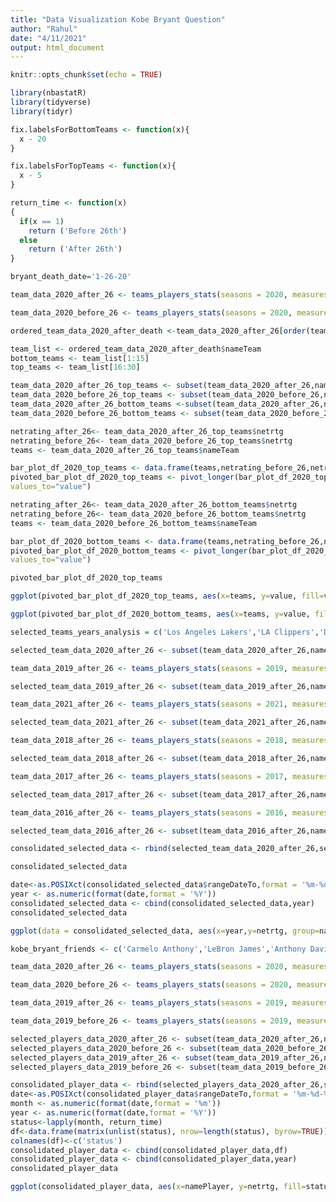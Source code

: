 ```yaml
---
title: "Data Visualization Kobe Bryant Question"
author: "Rahul"
date: "4/11/2021"
output: html_document
---
```


```r
knitr::opts_chunk$set(echo = TRUE)
```

```r
library(nbastatR)
library(tidyverse)
library(tidyr)
```

```r
fix.labelsForBottomTeams <- function(x){
  x - 20
}

fix.labelsForTopTeams <- function(x){
  x - 5
}

return_time <- function(x)
{
  if(x == 1)
    return ('Before 26th')
  else
    return ('After 26th')
}
```

```r
bryant_death_date='1-26-20'
```

```r
team_data_2020_after_26 <- teams_players_stats(seasons = 2020, measures = "Advanced", types = "team", tables = "general", modes = "PerGame", date_from = "1-26-20", date_to = "2-9-20")$dataTable[[1]]

team_data_2020_before_26 <- teams_players_stats(seasons = 2020, measures = "Advanced", types = "team", tables = "general", modes = "PerGame", date_from = "1-5-20", date_to = "1-25-20")$dataTable[[1]]

ordered_team_data_2020_after_death <-team_data_2020_after_26[order(team_data_2020_after_26[,41]),]

team_list <- ordered_team_data_2020_after_death$nameTeam
bottom_teams <- team_list[1:15]
top_teams <- team_list[16:30]

team_data_2020_after_26_top_teams <- subset(team_data_2020_after_26,nameTeam %in% top_teams)
team_data_2020_before_26_top_teams <- subset(team_data_2020_before_26,nameTeam %in% top_teams) 
team_data_2020_after_26_bottom_teams <-subset(team_data_2020_after_26,nameTeam %in% bottom_teams)
team_data_2020_before_26_bottom_teams <- subset(team_data_2020_before_26,nameTeam %in% bottom_teams)

netrating_after_26<- team_data_2020_after_26_top_teams$netrtg
netrating_before_26<- team_data_2020_before_26_top_teams$netrtg 
teams <- team_data_2020_after_26_top_teams$nameTeam

bar_plot_df_2020_top_teams <- data.frame(teams,netrating_before_26,netrating_after_26)
pivoted_bar_plot_df_2020_top_teams <- pivot_longer(bar_plot_df_2020_top_teams,cols = c('netrating_before_26','netrating_after_26'),names_to='variable', 
values_to="value")

netrating_after_26<- team_data_2020_after_26_bottom_teams$netrtg
netrating_before_26<- team_data_2020_before_26_bottom_teams$netrtg 
teams <- team_data_2020_before_26_bottom_teams$nameTeam

bar_plot_df_2020_bottom_teams <- data.frame(teams,netrating_before_26,netrating_after_26)
pivoted_bar_plot_df_2020_bottom_teams <- pivot_longer(bar_plot_df_2020_bottom_teams,cols = c('netrating_before_26','netrating_after_26'),names_to='variable', 
values_to="value")

pivoted_bar_plot_df_2020_top_teams
```


```r
ggplot(pivoted_bar_plot_df_2020_top_teams, aes(x=teams, y=value, fill=variable)) +geom_bar(stat='identity', position='dodge')+coord_flip()
```



```r
ggplot(pivoted_bar_plot_df_2020_bottom_teams, aes(x=teams, y=value, fill=variable)) +geom_bar(stat='identity', position='dodge')+coord_flip()
```

```r
selected_teams_years_analysis = c('Los Angeles Lakers','LA Clippers','Dallas Mavericks','Philadelphia 76ers','Utah Jazz')
```

```r
selected_team_data_2020_after_26 <- subset(team_data_2020_after_26,nameTeam %in% selected_teams_years_analysis) 

team_data_2019_after_26 <- teams_players_stats(seasons = 2019, measures = "Advanced", types = "team", tables = "general", modes = "PerGame", date_from = "1-26-19", date_to = "2-9-19")$dataTable[[1]]

selected_team_data_2019_after_26 <- subset(team_data_2019_after_26,nameTeam %in% selected_teams_years_analysis) 

team_data_2021_after_26 <- teams_players_stats(seasons = 2021, measures = "Advanced", types = "team", tables = "general", modes = "PerGame", date_from = "1-26-21", date_to = "2-9-21")$dataTable[[1]]

selected_team_data_2021_after_26 <- subset(team_data_2021_after_26,nameTeam %in% selected_teams_years_analysis) 

team_data_2018_after_26 <- teams_players_stats(seasons = 2018, measures = "Advanced", types = "team", tables = "general", modes = "PerGame", date_from = "1-26-18", date_to = "2-9-18")$dataTable[[1]]

selected_team_data_2018_after_26 <- subset(team_data_2018_after_26,nameTeam %in% selected_teams_years_analysis) 

team_data_2017_after_26 <- teams_players_stats(seasons = 2017, measures = "Advanced", types = "team", tables = "general", modes = "PerGame", date_from = "1-26-17", date_to = "2-9-17")$dataTable[[1]]

selected_team_data_2017_after_26 <- subset(team_data_2017_after_26,nameTeam %in% selected_teams_years_analysis) 

team_data_2016_after_26 <- teams_players_stats(seasons = 2016, measures = "Advanced", types = "team", tables = "general", modes = "PerGame", date_from = "1-26-16", date_to = "2-9-16")$dataTable[[1]]

selected_team_data_2016_after_26 <- subset(team_data_2016_after_26,nameTeam %in% selected_teams_years_analysis) 

consolidated_selected_data <- rbind(selected_team_data_2020_after_26,selected_team_data_2019_after_26,selected_team_data_2018_after_26 ,selected_team_data_2017_after_26, selected_team_data_2016_after_26,selected_team_data_2021_after_26)

consolidated_selected_data
```


```r
date<-as.POSIXct(consolidated_selected_data$rangeDateTo,format = '%m-%d-%Y')
year <- as.numeric(format(date,format = '%Y'))
consolidated_selected_data <- cbind(consolidated_selected_data,year)
consolidated_selected_data
```

```r
ggplot(data = consolidated_selected_data, aes(x=year,y=netrtg, group=nameTeam, color=nameTeam)) +geom_line() +geom_point() +ylab('Net Rating')
```

```r
kobe_bryant_friends <- c('Carmelo Anthony','LeBron James','Anthony Davis','Trae Young','Kevin Durant','Stephen Curry','Chris Paul')
```

```r
team_data_2020_after_26 <- teams_players_stats(seasons = 2020, measures = "Advanced", types = "player", tables = "general", modes = "PerGame", date_from = "1-26-20", date_to = "2-16-20")$dataTable[[1]]

team_data_2020_before_26 <- teams_players_stats(seasons = 2020, measures = "Advanced", types = "player", tables = "general", modes = "PerGame", date_from = "1-12-20", date_to = "1-25-20")$dataTable[[1]]

team_data_2019_after_26 <- teams_players_stats(seasons = 2019, measures = "Advanced", types = "player", tables = "general", modes = "PerGame", date_from = "1-26-19", date_to = "2-16-19")$dataTable[[1]]

team_data_2019_before_26 <- teams_players_stats(seasons = 2019, measures = "Advanced", types = "player", tables = "general", modes = "PerGame", date_from = "1-12-19", date_to = "1-25-19")$dataTable[[1]]

selected_players_data_2020_after_26 <- subset(team_data_2020_after_26,namePlayer %in% kobe_bryant_friends)
selected_players_data_2020_before_26 <- subset(team_data_2020_before_26,namePlayer %in% kobe_bryant_friends)
selected_players_data_2019_after_26 <- subset(team_data_2019_after_26,namePlayer %in% kobe_bryant_friends)
selected_players_data_2019_before_26 <- subset(team_data_2019_before_26,namePlayer %in% kobe_bryant_friends)

consolidated_player_data <- rbind(selected_players_data_2020_after_26,selected_players_data_2020_before_26,selected_players_data_2019_after_26,selected_players_data_2019_before_26)
date<-as.POSIXct(consolidated_player_data$rangeDateTo,format = '%m-%d-%Y')
month <- as.numeric(format(date,format = '%m'))
year <- as.numeric(format(date,format = '%Y'))
status<-lapply(month, return_time)
df<-data.frame(matrix(unlist(status), nrow=length(status), byrow=TRUE))
colnames(df)<-c('status')
consolidated_player_data <- cbind(consolidated_player_data,df)
consolidated_player_data <- cbind(consolidated_player_data,year)
consolidated_player_data
```

```r
ggplot(consolidated_player_data, aes(x=namePlayer, y=netrtg, fill=status)) +geom_bar(stat='identity', position='dodge')+facet_wrap(~year,ncol=1)+coord_flip()
```

